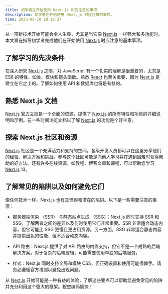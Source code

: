```yaml
---
title: 初学者在开始使用 Next.js 时应注意的事项
description: 初学者在开始使用 Next.js 时应注意的事项.
time: 2023-08-10 10:18:27
---
```


从一项新技术开始可能会令人生畏，尤其是当它像 [Next.js](https://nextjs.org/docs) 一样强大和多功能时。本文旨在指导初学者完成他们在开始使用 [Next.js](https://nextjs.org/docs) 时应注意的基本事项。

## 了解学习的先决条件

在深入研究 [Next.js](https://nextjs.org/docs) 之前，对 JavaScript 有一个扎实的理解是很重要的，尤其是 ES6 的特性，如类、模块和箭头函数。熟悉 [React](https://react.dev/) 也至关重要，因为 [Next.js](https://nextjs.org/docs) 是建立在它之上的。了解如何使用 API 和数据库也将是有益的。

## 熟悉 Next.js 文档

[Next.js](https://nextjs.org/docs) [官方文档](https://nextjs.org/docs)是一个全面的资源，提供了 [Next.js](https://nextjs.org/docs) 的所有特性和功能的详细说明和示例。花一些时间浏览文档以了解 [Next.js](https://nextjs.org/docs) 的功能是个好主意。

## 探索 Next.js 社区和资源

[Next.js](https://nextjs.org/docs) 社区是一个充满活力和支持的空间，各级开发人员都可以在这里分享他们的经验、解决方案和挑战。参与这个社区可能是向他人学习并在遇到困难时获得帮助的好方法。还有许多在线资源，如教程、博客文章和课程，可以帮助您学习 [Next.js](https://nextjs.org/docs) 13。

## 了解常见的陷阱以及如何避免它们

像任何技术一样，Next.js 也有其怪癖和潜在的陷阱。以下是一些需要注意的事项：

- 服务器端渲染 （SSR） 与静态站点生成 （SSG）：Next.js 同时支持 SSR 和 SSG，了解两者之间的差异以及何时使用它们非常重要。SSR 非常适合动态内容，但它可能比 SSG 更慢且更占用资源。另一方面，SSG 非常适合静态内容并提供出色的性能，但不适合动态内容。

- API 路由：Next.js 提供了对 API 路由的内置支持，但它不是一个成熟的后端解决方案。对于复杂的后端逻辑，可能需要使用单独的后端服务。

- 样式：Next.js 同时支持全局和模块 CSS，但正确设置和使用可能很棘手。请务必遵循官方准则以避免出现问题。

从 [Next.js](https://nextjs.org/docs) 开始可能是一种有益的体验，了解这些要点可以帮助您避免常见的陷阱并充分利用这个强大的框架。祝您编码愉快！
